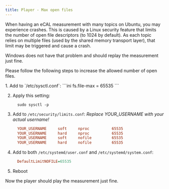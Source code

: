 ```yaml
---
title: Player - Max open files
---
```



When having an eCAL measurement with many topics on Ubuntu, you may experience crashes.
This is caused by a Linux security feature that limits the number of open file descriptors (to 1024 by default).
As each topic relies on multiple files (used by the shared memory transport layer), that limit may be triggered and cause a crash.

<Aside>
   Windows does not have that problem and should replay the measurement just fine.
</Aside>

Please follow the following steps to increase the allowed number of open files.

<Steps>   
1. Add to `/etc/sysctl.conf`:
    ```ini
      fs.file-max = 65535
    ```
  
2. Apply this setting:
    ```shell
      sudo sysctl -p
    ```

3. Add to `/etc/security/limits.conf`:
   *Replace YOUR_USERNAME with your actual username!*
    ```conf
      YOUR_USERNAME     soft     nproc          65535
      YOUR_USERNAME     hard     nproc          65535
      YOUR_USERNAME     soft     nofile         65535
      YOUR_USERNAME     hard     nofile         65535
    ```

4. Add to both `/etc/systemd/user.conf` and `/etc/systemd/system.conf`:
    ```ini
      DefaultLimitNOFILE=65535
    ```

5. Reboot
</Steps>

Now the player should play the measurement just fine.
